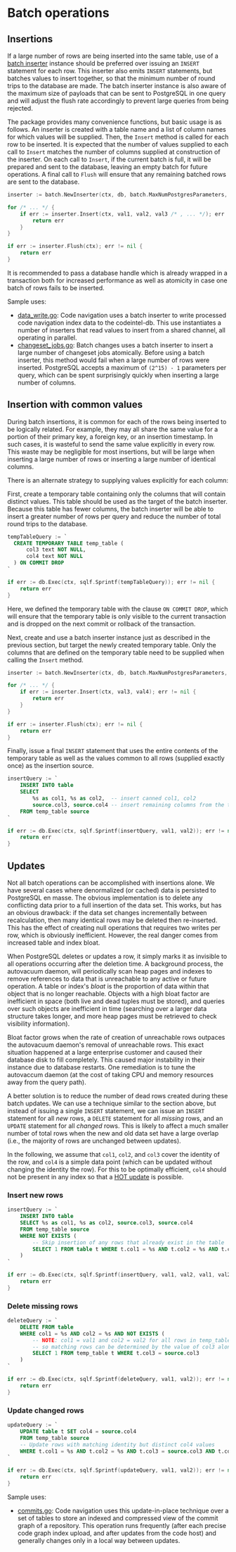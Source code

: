 # Batch operations

## Insertions

If a large number of rows are being inserted into the same table, use of a [batch inserter](https://sourcegraph.com/search?q=context:global+repo:%5Egithub%5C.com/sourcegraph/sourcegraph%24+file:%5Einternal/database/batch/batch%5C.go+content:%27func+NewInserter%28%27&patternType=literal) instance should be preferred over issuing an `INSERT` statement for each row. This inserter also emits `INSERT` statements, but batches values to insert together, so that the minimum number of round trips to the database are made. The batch inserter instance is also aware of the maximum size of payloads that can be sent to PostgreSQL in one query and will adjust the flush rate accordingly to prevent large queries from being rejected.

The package provides many convenience functions, but basic usage is as follows. An inserter is created with a table name and a list of column names for which values will be supplied. Then, the `Insert` method is called for each row to be inserted. It is expected that the number of values supplied to each call to `Insert` matches the number of columns supplied at construction of the inserter. On each call to `Insert`, if the current batch is full, it will be prepared and sent to the database, leaving an empty batch for future operations. A final call to `Flush` will ensure that any remaining batched rows are sent to the database.

```go
inserter := batch.NewInserter(ctx, db, batch.MaxNumPostgresParameters, "table", "col1", "col2", "col3" /* , ... */)

for /* ... */ {
    if err := inserter.Insert(ctx, val1, val2, val3 /* , ... */); err != nil {
        return err
    }
}

if err := inserter.Flush(ctx); err != nil {
    return err
}
```

It is recommended to pass a database handle which is already wrapped in a transaction both for increased performance as well as atomicity in case one batch of rows fails to be inserted.

Sample uses:

- [data_write.go](https://sourcegraph.com/github.com/sourcegraph/sourcegraph@fbe0e70da6bd91acf3f7bc583bc580ec0a29e298/-/blob/internal/codeintel/stores/lsifstore/data_write.go?L306): Code navigation uses a batch inserter to write processed code navigation index data to the codeintel-db. This use instantiates a number of inserters that read values to insert from a shared channel, all operating in parallel.
- [changeset_jobs.go](https://sourcegraph.com/github.com/sourcegraph/sourcegraph@b795806a03468f565702cd8f1990a7fbc969722a/-/blob/enterprise/internal/batches/store/changeset_jobs.go#L99:15): Batch changes uses a batch inserter to insert a large number of changeset jobs atomically. Before using a batch inserter, this method would fail when a large number of rows were inserted. PostgreSQL accepts a maximum of `(2^15) - 1` parameters per query, which can be spent surprisingly quickly when inserting a large number of columns.

## Insertion with common values

During batch insertions, it is common for each of the rows being inserted to be logically related. For example, they may all share the same value for a portion of their primary key, a foreign key, or an insertion timestamp. In such cases, it is wasteful to send the same value explicitly in every row. This waste may be negligible for most insertions, but will be large when inserting a large number of rows or inserting a large number of identical columns.

There is an alternate strategy to supplying values explicitly for each column:

First, create a temporary table containing only the columns that will contain distinct values. This table should be used as the target of the batch inserter. Because this table has fewer columns, the batch inserter will be able to insert a greater number of rows per query and reduce the number of total round trips to the database.

```sql
tempTableQuery := `
  CREATE TEMPORARY TABLE temp_table (
      col3 text NOT NULL, 
      col4 text NOT NULL
  ) ON COMMIT DROP
`
```
```go
if err := db.Exec(ctx, sqlf.Sprintf(tempTableQuery)); err != nil {
    return err
}
```

Here, we defined the temporary table with the clause `ON COMMIT DROP`, which will ensure that the temporary table is only visible to the current transaction and is dropped on the next commit or rollback of the transaction.

Next, create and use a batch inserter instance just as described in the previous section, but target the newly created temporary table. Only the columns that are defined on the temporary table need to be supplied when calling the `Insert` method.

```go
inserter := batch.NewInserter(ctx, db, batch.MaxNumPostgresParameters, "temp_table", "col3", "col4")

for /* ... */ {
    if err := inserter.Insert(ctx, val3, val4); err != nil {
        return err
    }
}

if err := inserter.Flush(ctx); err != nil {
    return err
}
```

Finally, issue a final `INSERT` statement that uses the entire contents of the temporary table as well as the values common to all rows (supplied exactly once) as the insertion source.

```sql
insertQuery := `
    INSERT INTO table
    SELECT
        %s as col1, %s as col2,  -- insert canned col1, col2
        source.col3, source.col4 -- insert remaining columns from the temporary table
    FROM temp_table source
`
```
```go
if err := db.Exec(ctx, sqlf.Sprintf(insertQuery, val1, val2)); err != nil {
    return err
}
```

## Updates

Not all batch operations can be accomplished with insertions alone. We have several cases where denormalized (or cached) data is persisted to PostgreSQL en masse. The obvious implementation is to delete any conflicting data prior to a full insertion of the data set. This works, but has an obvious drawback: if the data set changes incrementally between recalculation, then many identical rows may be deleted then re-inserted. This has the effect of creating null operations that requires two writes per row, which is obviously inefficient. However, the real danger comes from increased table and index bloat.

When PostgreSQL deletes or updates a row, it simply marks it as invisible to all operations occurring after the deletion time. A background process, the autovacuum daemon, will periodically scan heap pages and indexes to remove references to data that is unreachable to any active or future operation. A table or index's _bloat_ is the proportion of data within that object that is no longer reachable. Objects with a high bloat factor are inefficient in space (both live and dead tuples must be stored), and queries over such objects are inefficient in time (searching over a larger data structure takes longer, and more heap pages must be retrieved to check visibility information).

Bloat factor grows when the rate of creation of unreachable rows outpaces the autovacuum daemon's removal of unreachable rows. This exact situation happened at a large enterprise customer and caused their database disk to fill completely. This caused major instability in their instance due to database restarts. One remediation is to tune the autovaccum daemon (at the cost of taking CPU and memory resources away from the query path).

A better solution is to reduce the number of dead rows created during these batch updates. We can use a technique similar to the section above, but instead of issuing a single `INSERT` statement, we can issue an `INSERT` statement for all _new_ rows, a `DELETE` statement for all _missing_ rows, and an `UPDATE` statement for all _changed_ rows. This is likely to affect a much smaller number of total rows when the new and old data set have a large overlap (i.e., the majority of rows are unchanged between updates).

In the following, we assume that `col1`, `col2`, and `col3` cover the identity of the row, and `col4` is a simple data point (which can be updated without changing the identity the row). For this to be optimally efficient, `col4` should not be present in any index so that a [HOT update](https://www.cybertec-postgresql.com/en/hot-updates-in-postgresql-for-better-performance/) is possible.

### Insert new rows

```sql
insertQuery := `
    INSERT INTO table
    SELECT %s as col1, %s as col2, source.col3, source.col4
    FROM temp_table source
    WHERE NOT EXISTS (
        -- Skip insertion of any rows that already exist in the table
        SELECT 1 FROM table t WHERE t.col1 = %s AND t.col2 = %s AND t.col3 = source.col3
    )
`
```
```go
if err := db.Exec(ctx, sqlf.Sprintf(insertQuery, val1, val2, val1, val2)); err != nil {
    return err
}
```

### Delete missing rows

```sql
deleteQuery := `
    DELETE FROM table
    WHERE col1 = %s AND col2 = %s AND NOT EXISTS (
        -- NOTE: col1 = val1 and col2 = val2 for all rows in temp_table,
        -- so matching rows can be determined by the value of col3 alone.
        SELECT 1 FROM temp_table t WHERE t.col3 = source.col3
    )
`
```
```go
if err := db.Exec(ctx, sqlf.Sprintf(deleteQuery, val1, val2)); err != nil {
    return err
}
```

### Update changed rows

```sql
updateQuery := `
    UPDATE table t SET col4 = source.col4
    FROM temp_table source
    -- Update rows with matching identity but distinct col4 values
    WHERE t.col1 = %s AND t.col2 = %s AND t.col3 = source.col3 AND t.col4 != source.col4
`
```
```go
if err := db.Exec(ctx, sqlf.Sprintf(updateQuery, val1, val2)); err != nil {
    return err
}
```

Sample uses:

- [commits.go](https://sourcegraph.com/github.com/sourcegraph/sourcegraph@fbe0e70da6bd91acf3f7bc583bc580ec0a29e298/-/blob/internal/codeintel/stores/dbstore/commits.go?L513): Code navigation uses this update-in-place technique over a set of tables to store an indexed and compressed view of the commit graph of a repository. This operation runs frequently (after each precise code graph index upload, and after updates from the code host) and generally changes only in a local way between updates.

